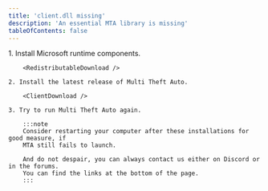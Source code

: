 ```yaml
---
title: 'client.dll missing'
description: 'An essential MTA library is missing'
tableOfContents: false
---
```



<Steps>
    1. Install Microsoft runtime components.

        <RedistributableDownload />

    2. Install the latest release of Multi Theft Auto.

        <ClientDownload />

    3. Try to run Multi Theft Auto again.

        :::note
        Consider restarting your computer after these installations for good measure, if
        MTA still fails to launch.

        And do not despair, you can always contact us either on Discord or in the forums.
        You can find the links at the bottom of the page.
        :::
</Steps>
